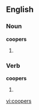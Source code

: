 == English ==
===Noun===
'''coopers'''
# {{plural of|[[cooper]]}}

===Verb===
'''coopers'''
# {{third-person singular of|[[cooper]]}}

[[vi:coopers]]